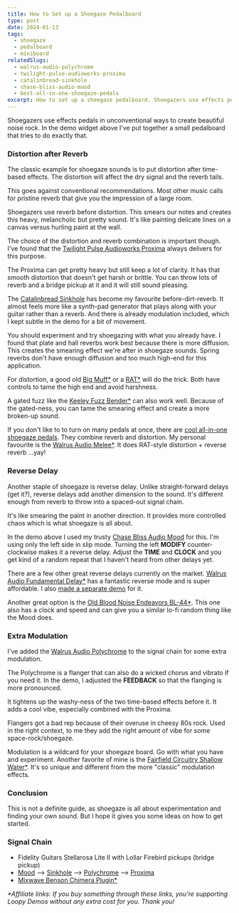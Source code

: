 ```yaml
---
title: How to Set up a Shoegaze Pedalboard
type: post
date: 2024-01-13
tags:
  - shoegaze
  - pedalboard
  - miniboard
relatedSlugs:
  - walrus-audio-polychrome
  - twilight-pulse-audioworks-proxima
  - catalinbread-sinkhole
  - chase-bliss-audio-mood
  - best-all-in-one-shoegaze-pedals
excerpt: How to set up a shoegaze pedalboard. Shoegazers use effects pedals in unconventional ways to create beautiful noise rock. In the demo widget above I've put together a small pedalboard that tries to do exactly that.
---
```



Shoegazers use effects pedals in unconventional ways to create beautiful noise rock. In the demo widget above I've put together a small pedalboard that tries to do exactly that.

### Distortion after Reverb

The classic example for shoegaze sounds is to put distortion after time-based effects. The distortion will affect the dry signal and the reverb tails.

This goes against conventional recommendations. Most other music calls for pristine reverb that give you the impression of a large room.

Shoegazers use reverb before distortion. This smears our notes and creates this heavy, melancholic but pretty sound. It's like painting delicate lines on a canvas versus hurling paint at the wall.

The choice of the distortion and reverb combination is important though. I've found that the [Twilight Pulse Audioworks Proxima](/demos/twilight-pulse-audioworks-proxima) always delivers for this purpose.

The Proxima can get pretty heavy but still keep a lot of clarity. It has that smooth distortion that doesn't get harsh or brittle. You can throw lots of reverb and a bridge pickup at it and it will still sound pleasing.

The [Catalinbread Sinkhole](/demos/catalinbread-sinkhole) has become my favourite before-dirt-reverb. It almost feels more like a synth-pad generator that plays along with your guitar rather than a reverb. And there is already modulation included, which I kept subtle in the demo for a bit of movement.

<div class="partner-link-wrapper">
  <PartnerLink
    link="https://sweetwater.sjv.io/0ZgdxM"
    imgSlug="catalinbread-sinkhole"
    partner="sweetwater"
  />
  <PartnerLink
    slug="catalinbread_sinkhole_ethereal_reverb"
    imgSlug="catalinbread-sinkhole"
    partner="thomann"
  />
</div>

You should experiment and try shoegazing with what you already have. I found that plate and hall reverbs work best because there is more diffusion. This creates the smearing effect we're after in shoegaze sounds. Spring reverbs don't have enough diffusion and too much high-end for this application.

For distortion, a good old [Big Muff\*](https://sweetwater.sjv.io/OrkbeZ) or a [RAT\*](https://sweetwater.sjv.io/g1mGRg) will do the trick. Both have controls to tame the high end and avoid harshness.

A gated fuzz like the [Keeley Fuzz Bender\*](https://sweetwater.sjv.io/Pye6rz) can also work well. Because of the gated-ness, you can tame the smearing effect and create a more broken-up sound.

If you don't like to to turn on many pedals at once, there are [cool all-in-one shoegaze pedals](/posts/best-all-in-one-shoegaze-pedals). They combine reverb and distortion. My personal favourite is the [Walrus Audio Melee\*](https://sweetwater.sjv.io/eK3NR1). It does RAT-style distortion + reverse reverb ...yay!

### Reverse Delay

Another staple of shoegaze is reverse delay. Unlike straight-forward delays (get it?), reverse delays add another dimension to the sound. It's different enough from reverb to throw into a spaced-out signal chain.

It's like smearing the paint in another direction. It provides more controlled chaos which is what shoegaze is all about.

In the demo above I used my trusty [Chase Bliss Audio Mood](/demos/chase-bliss-audio-mood) for this. I'm using only the left side in slip mode. Turning the left **MODIFY** counter-clockwise makes it a reverse delay. Adjust the **TIME** and **CLOCK** and you get kind of a random repeat that I haven't heard from other delays yet.

There are a few other great reverse delays currently on the market. [Walrus Audio Fundamental Delay\*](https://sweetwater.sjv.io/vN5VD3) has a fantastic reverse mode and is super affordable. I also [made a separate demo](/demos/walrus-audio-fundamental-delay) for it.

Another great option is the [Old Blood Noise Endeavors BL-44\*](https://link.perfectcircuit.com/t/v1/8-12626-329078-9759?url=https%3A%2F%2Fwww.perfectcircuit.com%2Fold-blood-noise-bl-44-reverse.html). This one also has a clock and speed and can give you a similar lo-fi random thing like the Mood does.

### Extra Modulation

I've added the [Walrus Audio Polychrome](/demos/walrus-audio-polychrome) to the signal chain for some extra modulation.

<PartnerLink
  link="https://sweetwater.sjv.io/Qya66P"
  imgSlug="walrus-audio-polychrome"
  partner="sweetwater"
/>

The Polychrome is a flanger that can also do a wicked chorus and vibrato if you need it. In the demo, I adjusted the **FEEDBACK** so that the flanging is more pronounced.

It tightens up the washy-ness of the two time-based effects before it. It adds a cool vibe, especially combined with the Proxima.

Flangers got a bad rep because of their overuse in cheesy 80s rock. Used in the right context, to me they add the right amount of vibe for some space-rock/shoegaze.

Modulation is a wildcard for your shoegaze board. Go with what you have and experiment. Another favorite of mine is the [Fairfield Circuitry Shallow Water\*](https://link.perfectcircuit.com/t/v1/8-12626-329078-9759?url=https%3A%2F%2Fwww.perfectcircuit.com%2Ffairfield-circuitry-shallow-water.html). It's so unique and different from the more "classic" modulation effects.

### Conclusion

This is not a definite guide, as shoegaze is all about experimentation and finding your own sound. But I hope it gives you some ideas on how to get started.

### Signal Chain

- Fidelity Guitars Stellarosa Lite II with Lollar Firebird pickups (bridge pickup)
- [Mood](/demos/chase-bliss-audio-mood) --> [Sinkhole](/demos/catalinbread-sinkhole) --> [Polychrome](/demos/walrus-audio-polychrome) --> [Proxima](/demos/twilight-pulse-audioworks-proxima)
- [Mixwave Benson Chimera Plugin\*](https://sweetwater.sjv.io/B0N2PL)

_\*Affiliate links: If you buy something through these links, you're supporting Loopy Demos without any extra cost for you. Thank you!_
